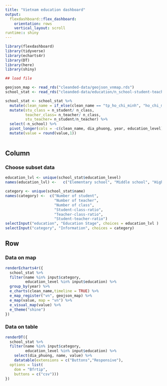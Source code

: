 ```yaml
---
title: "Vietnam education dashboard"
output: 
  flexdashboard::flex_dashboard:
    orientation: rows
    vertical_layout: scroll
runtime:: shiny
---
```


```r
library(flexdashboard)
library(tidyverse)
library(echarts4r)
library(DT)
library(here)
library(shiny)

## load file

geojson_map <- read_rds("cleanded-data/geojson_vnmap.rds")
school_stat <- read_rds("cleanded-data/education/n_school-student-teacher.rds")

school_stat <- school_stat %>% 
  mutate(clean_name = if_else(clean_name == "tp_ho_chi_minh", "ho_chi_minh", clean_name)) %>% 
  mutate(stu_class = n_student/ n_class,
         teacher_class= n_teacher/ n_class,
         stu_teacher= n_student/n_teacher) %>% 
  select(-n_school) %>% 
  pivot_longer(cols = -c(clean_name, dia_phuong, year, education_level)) %>% 
  mutate(value = round(value,1)) 
 

```

Column {.sidebar data-width=300}
-----------------------------------------------------------------------

### Choose subset data

```r
education_lvl <- unique(school_stat$education_level)
names(education_lvl) <-   c("Elementary school", "Middle school", "Highschool")

category <- unique(school_stat$name)
names(category) <-  c("Number of student",
                      "Number of teacher",
                      "Number of class",
                      "Student-class-ratio",
                      "Teacher-class-ratio",
                      "Student-teacher-ratio")
selectInput("education", "Education Stage", choices = education_lvl )
selectInput("category", "Information", choices = category)

```


Row {.tabset .tabset-fade data-height=800}
-----------------------------------------------------------------------

### Data on map

```r
renderEcharts4r({
  school_stat %>% 
  filter(name %in% input$category,
         education_level %in% input$education) %>% 
  group_by(year) %>% 
  e_charts(clean_name,timeline = TRUE) %>%
  e_map_register("vn", geojson_map) %>%
  e_map(value, map = "vn") %>%
  e_visual_map(value) %>%
  e_theme("shine") 
})

```

### Data on table

```r
renderDT({
  school_stat %>% 
  filter(name %in% input$category,
         education_level %in% input$education) %>% 
    select(dia_phuong, name, value) %>% 
    datatable(extensions = c("Buttons","Responsive"),
  options = list(
    dom = "Bfrtip",
    buttons = c("csv")))
})
```

